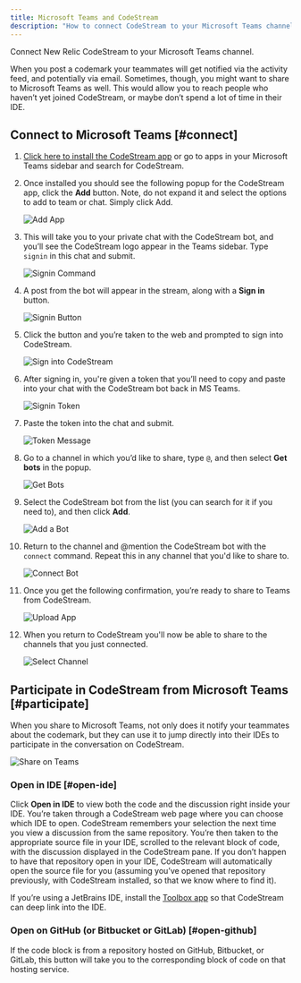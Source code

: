 ```yaml
---
title: Microsoft Teams and CodeStream
description: "How to connect CodeStream to your Microsoft Teams channel."
---
```


Connect New Relic CodeStream to your Microsoft Teams channel.

When you post a codemark your teammates will get notified via the activity feed,
and potentially via email. Sometimes, though, you might want to share to
Microsoft Teams as well. This would allow you to reach people who haven’t yet
joined CodeStream, or maybe don’t spend a lot of time in their IDE. 

## Connect to Microsoft Teams [#connect]

1. [Click here to install the CodeStream
   app](https://teams.microsoft.com/l/app/7cf49ab7-8b65-4407-b494-f02b525eef2b?source=store-copy-link)
   or go to apps in your Microsoft Teams sidebar and search for CodeStream.

1. Once installed you should see the following popup for the CodeStream app,
   click the **Add** button. Note, do not expand it and select the options to add
   to team or chat. Simply click Add.

	![Add App](/images/MSTCSAppPage.png)

1. This will take you to your private chat with the CodeStream bot, and you’ll
   see the CodeStream logo appear in the Teams sidebar. Type `signin` in this
   chat and submit.

	![Signin Command](/images/MSTSigninMsg.png)

1. A post from the bot will appear in the stream, along with a **Sign in** button.

	![Signin Button](/images/MSTSigninButton.png)

1. Click the button and you’re taken to the web and prompted to sign into
   CodeStream. 

	![Sign into CodeStream](/images/MSTCSSigninPage.png)

1. After signing in, you're given a token that you’ll need to copy and
   paste into your chat with the CodeStream bot back in MS Teams. 

	![Signin Token](/images/MSTSigninToken.png)

1. Paste the token into the chat and submit.

	![Token Message](/images/MSTTokenMsg.png)

1. Go to a channel in which you’d like to share, type `@`, and then select **Get
   bots** in the popup. 

	![Get Bots](/images/MSTGetBots.png)

1. Select the CodeStream bot from the list (you can search for it if you need to),
   and then click **Add**.

	![Add a Bot](/images/MSTAddABot.png)

1. Return to the channel and @mention the CodeStream bot with the `connect`
   command. Repeat this in any channel that you'd like to share to.

	![Connect Bot](/images/MSTConnectBot1.png)

1. Once you get the following confirmation, you’re ready to share to Teams from
   CodeStream.

	![Upload App](/images/MSTConnected1.png)

1. When you return to CodeStream you'll now be able to share to the channels
   that you just connected.

	![Select Channel](/images/MSTSelectChannel.png)

## Participate in CodeStream from Microsoft Teams [#participate]

When you share to Microsoft Teams, not only does it notify your teammates about the
codemark, but they can use it to jump directly into their IDEs to participate in
the conversation on CodeStream.

![Share on Teams](/images/ShareOnMST1.png)

### Open in IDE [#open-ide]

Click **Open in IDE** to view both the code and the discussion right inside your
IDE. You’re taken through a CodeStream web page where you can choose
which IDE to open. CodeStream remembers your selection the next time
you view a discussion from the same repository. You’re then taken to the
appropriate source file in your IDE, scrolled to the relevant block of code,
with the discussion displayed in the CodeStream pane. If you don’t happen to
have that repository open in your IDE, CodeStream will automatically open
the source file for you (assuming you’ve opened that repository previously, with
CodeStream installed, so that we know where to find it).

If you’re using a JetBrains IDE, install the
[Toolbox app](https://www.jetbrains.com/toolbox-app/) so that CodeStream can
deep link into the IDE.

### Open on GitHub (or Bitbucket or GitLab) [#open-github]

If the code block is from a repository hosted on GitHub, Bitbucket, or GitLab, this
button will take you to the corresponding block of code on that hosting service.
